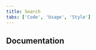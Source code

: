 ```yaml
---
title: Search
tabs: ['Code', 'Usage', 'Style']
---
```


<ComponentCode
  name="Search"
  component="search"
  variation="search--extra-large"
  hasLightVersion
  hasReactVersion
  hasVueVersion="search--default"
  hasAngularVersion="?path=/story/search--basic"
  codepen="dLMpqv"
/>
<ComponentCode
  name="Small search"
  component="search"
  variation="search--small"
  hasLightVersion
  hasReactVersion
  hasVueVersion="search--default&knob-small=true"
  hasAngularVersion="?path=/story/search--basic&knob-size=sm&knob-theme=dark&knob-disabled=&knob-placeholder=Search"
  codepen="dLMpQv"
/>

## Documentation

<ComponentDocs component="search" />

